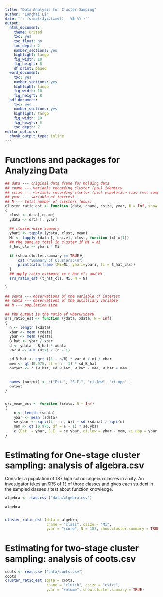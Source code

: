 ```yaml
---
title: "Data Analysis for Cluster Samping"
author: "Longhai Li"
date: "`r format(Sys.time(), '%B %Y')`"
output:
  html_document:
    theme: united
    toc: yes
    toc_float: no
    toc_depth: 2
    number_sections: yes
    highlight: tango
    fig_width: 10
    fig_height: 8
    df_print: paged
  word_document:
    toc: yes
    number_sections: yes
    highlight: tango
    fig_width: 10
    fig_height: 8
  pdf_document: 
    toc: yes
    number_sections: yes
    highlight: tango
    fig_width: 10
    fig_height: 8
    toc_depth: 2
editor_options:
  chunk_output_type: inline
---
```



# Functions and packages for Analyzing Data
```r
## data --- original data frame for holding data
## cname --- variable recording cluster (psu) identity
## csize --- variable recording cluster (psu) population size (not sample size)
## yvar --- variable of interest
## N --- total number of clusters (psus)
cluster_ratio_est <- function (data, cname, csize, yvar, N = Inf, show.cluster.summary=FALSE)
{
  clust <- data[,cname]
  ydata <- data [, yvar]  
  
  ## cluster-wise summary
  ybari <- tapply (ydata, clust, mean)
  Mi <- tapply (data [, csize], clust, function (x) x[1])
  ## the same as total in cluster if Mi = mi
  t_hat_cls <- ybari * Mi 
  
  if (show.cluster.summary == TRUE){
      cat ("Summary of Clusters:\n")
      print(data.frame (Mi=Mi, yhari=ybari, ti = t_hat_cls))
  }
  ## apply ratio estimate to t_hat_cls and Mi
  srs_ratio_est (t_hat_cls, Mi, N = N)
  
}

## ydata --- observations of the variable of interest
## xdata --- observations of the auxilliary variable
## N --- population size

## the output is the ratio of ybarU/xbarU
srs_ratio_est <- function (ydata, xdata, N = Inf)
{	
  n <- length (xdata)
  xbar <- mean (xdata)
  ybar <- mean (ydata)
  B_hat <- ybar / xbar
  d <- ydata - B_hat * xdata
  var_d <- sum (d^2) / (n - 1)
 
  sd_B_hat <- sqrt ((1 - n/N) * var_d / n) / xbar
  mem <- qt (0.975, df = n - 1) * sd_B_hat
  output <- c (B_hat, sd_B_hat, B_hat - mem, B_hat + mem )
  
  
  names (output) <- c("Est.", "S.E.", "ci.low", "ci.upp" )
  output
}


srs_mean_est <- function (sdata, N = Inf)
{
	n <- length (sdata)
	ybar <- mean (sdata)
	se.ybar <- sqrt((1 - n / N)) * sd (sdata) / sqrt(n)  
	mem <- qt (0.975, df = n - 1) * se.ybar
	c (Est. = ybar, S.E. = se.ybar, ci.low = ybar - mem, ci.upp = ybar + mem)
}


```

# Estimating for One-stage cluster sampling: analysis of algebra.csv

Consider a population of 187 high school algebra classes in a city. An investigator takes an SRS of 12 of those classes and gives each student in the sampled classes a test about function knowledge.

```r
algebra <- read.csv ("data/algebra.csv")

algebra


cluster_ratio_est (data = algebra, 
				   cname = "class", csize = "Mi", 
				   yvar = "score", N = 187, show.cluster.summary = TRUE)


```


# Estimating for two-stage cluster sampling: analysis of coots.csv
```r
coots <- read.csv ("data/coots.csv")
coots
cluster_ratio_est (data = coots, 
				   cname = "clutch", csize = "csize", 
				   yvar = "volume", show.cluster.summary = TRUE)

```


